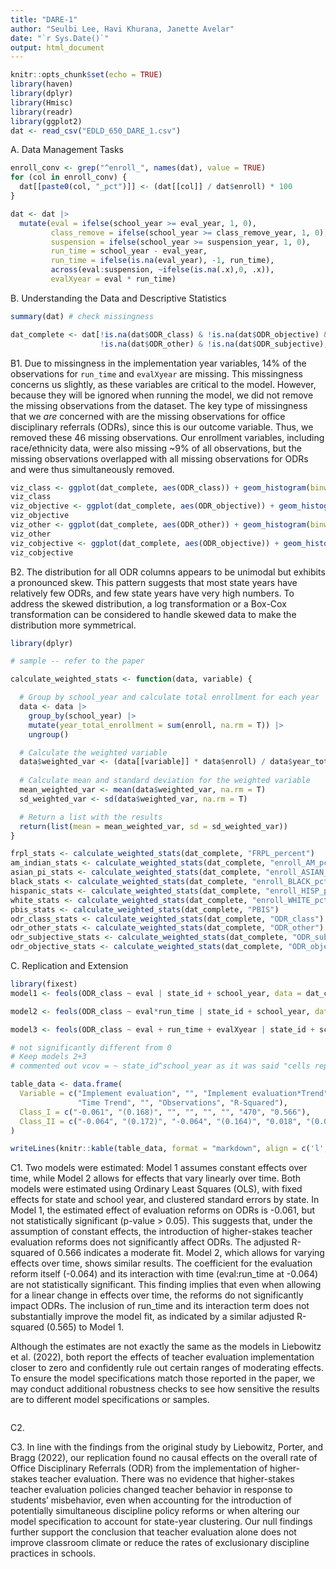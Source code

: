```yaml
---
title: "DARE-1"
author: "Seulbi Lee, Havi Khurana, Janette Avelar"
date: "`r Sys.Date()`"
output: html_document
---
```


```r
knitr::opts_chunk$set(echo = TRUE)
library(haven)
library(dplyr)
library(Hmisc)
library(readr)
library(ggplot2)
dat <- read_csv("EDLD_650_DARE_1.csv")
```

A. Data Management Tasks 
```r
enroll_conv <- grep("^enroll_", names(dat), value = TRUE)
for (col in enroll_conv) {
  dat[[paste0(col, "_pct")]] <- (dat[[col]] / dat$enroll) * 100
}

```

```r
dat <- dat |> 
  mutate(eval = ifelse(school_year >= eval_year, 1, 0),
         class_remove = ifelse(school_year >= class_remove_year, 1, 0),
         suspension = ifelse(school_year >= suspension_year, 1, 0),
         run_time = school_year - eval_year,
         run_time = ifelse(is.na(eval_year), -1, run_time),
         across(eval:suspension, ~ifelse(is.na(.x),0, .x)),
         evalXyear = eval * run_time)


```

B. Understanding the Data and Descriptive Statistics
```r
summary(dat) # check missingness 

dat_complete <- dat[!is.na(dat$ODR_class) & !is.na(dat$ODR_objective) & 
                    !is.na(dat$ODR_other) & !is.na(dat$ODR_subjective), ]
```

B1. Due to missingness in the implementation year variables, 14% of the observations for `run_time` and `evalXyear` are missing. This missingness concerns us slightly, as these variables are critical to the model. However, because they will be ignored when running the model, we did not remove the missing observations from the dataset. The key type of missingness that we *are* concerned with are the missing observations for office disciplinary referrals (ODRs), since this is our outcome variable. Thus, we removed these 46 missing observations. Our enrollment variables, including race/ethnicity data, were also missing ~9% of all observations, but the missing observations overlapped with all missing observations for ODRs and were thus simultaneously removed.

```r
viz_class <- ggplot(dat_complete, aes(ODR_class)) + geom_histogram(binwidth=1)
viz_class
viz_objective <- ggplot(dat_complete, aes(ODR_objective)) + geom_histogram(binwidth=1)
viz_objective
viz_other <- ggplot(dat_complete, aes(ODR_other)) + geom_histogram(binwidth=1)
viz_other
viz_cobjective <- ggplot(dat_complete, aes(ODR_objective)) + geom_histogram(binwidth=1)
viz_cobjective
```

B2. The distribution for all ODR columns appears to be unimodal but exhibits a pronounced skew. This pattern suggests that most state years have relatively few ODRs, and few state years have very high numbers. To address the skewed distribution, a log transformation or a Box-Cox transformation can be considered to handle skewed data to make the distribution more symmetrical. 

```r
library(dplyr)

# sample -- refer to the paper

calculate_weighted_stats <- function(data, variable) {

  # Group by school_year and calculate total enrollment for each year
  data <- data |> 
    group_by(school_year) |> 
    mutate(year_total_enrollment = sum(enroll, na.rm = T)) |> 
    ungroup()

  # Calculate the weighted variable
  data$weighted_var <- (data[[variable]] * data$enroll) / data$year_total_enrollment
  
  # Calculate mean and standard deviation for the weighted variable
  mean_weighted_var <- mean(data$weighted_var, na.rm = T)
  sd_weighted_var <- sd(data$weighted_var, na.rm = T)

  # Return a list with the results
  return(list(mean = mean_weighted_var, sd = sd_weighted_var))
}

frpl_stats <- calculate_weighted_stats(dat_complete, "FRPL_percent")
am_indian_stats <- calculate_weighted_stats(dat_complete, "enroll_AM_pct")
asian_pi_stats <- calculate_weighted_stats(dat_complete, "enroll_ASIAN_pct")
black_stats <- calculate_weighted_stats(dat_complete, "enroll_BLACK_pct")
hispanic_stats <- calculate_weighted_stats(dat_complete, "enroll_HISP_pct")
white_stats <- calculate_weighted_stats(dat_complete, "enroll_WHITE_pct")
pbis_stats <- calculate_weighted_stats(dat_complete, "PBIS")
odr_class_stats <- calculate_weighted_stats(dat_complete, "ODR_class")
odr_other_stats <- calculate_weighted_stats(dat_complete, "ODR_other")
odr_subjective_stats <- calculate_weighted_stats(dat_complete, "ODR_subjective")
odr_objective_stats <- calculate_weighted_stats(dat_complete, "ODR_objective")
```

C. Replication and Extension
```r
library(fixest)
model1 <- feols(ODR_class ~ eval | state_id + school_year, data = dat_complete)

model2 <- feols(ODR_class ~ eval*run_time | state_id + school_year, data = dat_complete)

model3 <- feols(ODR_class ~ eval + run_time + evalXyear | state_id + school_year, data = dat_complete)

# not significantly different from 0 
# Keep models 2+3
# commented out vcov = ~ state_id^school_year as it was said "cells report estimates and associated standard errors clustered at the state level in parentheses." pg 21

table_data <- data.frame(
  Variable = c("Implement evaluation", "", "Implement evaluation*Trend", "", 
               "Time Trend", "", "Observations", "R-Squared"),
  Class_I = c("-0.061", "(0.168)", "", "", "", "", "470", "0.566"),
  Class_II = c("-0.064", "(0.172)", "-0.064", "(0.164)", "0.018", "(0.063)", "470", "0.565")
)

writeLines(knitr::kable(table_data, format = "markdown", align = c('l', 'r', 'r')))
```

C1. Two models were estimated: Model 1 assumes constant effects over time, while Model 2 allows for effects that vary linearly over time. Both models were estimated using Ordinary Least Squares (OLS), with fixed effects for state and school year, and clustered standard errors by state. In Model 1, the estimated effect of evaluation reforms on ODRs is -0.061, but not statistically significant (p-value > 0.05). This suggests that, under the assumption of constant effects, the introduction of higher-stakes teacher evaluation reforms does not significantly affect ODRs. The adjusted R-squared of 0.566 indicates a moderate fit. Model 2, which allows for varying effects over time, shows similar results. The coefficient for the evaluation reform itself (-0.064) and its interaction with time (eval:run_time at -0.064) are not statistically significant. This finding implies that even when allowing for a linear change in effects over time, the reforms do not significantly impact ODRs. The inclusion of run_time and its interaction term does not substantially improve the model fit, as indicated by a similar adjusted R-squared (0.565) to Model 1.

Although the estimates are not exactly the same as the models in Liebowitz et al. (2022), both report the effects of teacher evaluation implementation closer to zero and confidently rule out certain ranges of moderating effects. To ensure the model specifications match those reported in the paper, we may conduct additional robustness checks to see how sensitive the results are to different model specifications or samples. 


```r

```

C2.

C3. In line with the findings from the original study by Liebowitz, Porter, and Bragg (2022), our replication found no causal effects on the overall rate of Office Disciplinary Referrals (ODR) from the implementation of higher-stakes teacher evaluation. There was no evidence that higher-stakes teacher evaluation policies changed teacher behavior in response to students’ misbehavior, even when accounting for the introduction of potentially simultaneous discipline policy reforms or when altering our model specification to account for state-year clustering. Our null findings further support the conclusion that teacher evaluation alone does not improve classroom climate or reduce the rates of exclusionary discipline practices in schools. 